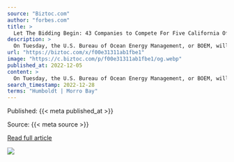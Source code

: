 ```yaml
---
source: "Biztoc.com"
author: "forbes.com"
title: >
  Let The Bidding Begin: 43 Companies to Compete For Five California Offshore Wind Leases
description: >
  On Tuesday, the U.S. Bureau of Ocean Energy Management, or BOEM, will auction off five leases for the development of offshore wind energy facilities along the California Coast - the first such lease sale on the West Coast of the United States. Two of the site…
url: "https://biztoc.com/x/f00e31311ab1fbe1"
image: "https://c.biztoc.com/p/f00e31311ab1fbe1/og.webp"
published_at: 2022-12-05
content: >
  On Tuesday, the U.S. Bureau of Ocean Energy Management, or BOEM, will auction off five leases for the development of offshore wind energy facilities along the California Coast - the first such lease … [+1034 chars]
search_timestamp: 2022-12-28
terms: "Humboldt | Morro Bay"
---
```



Published: {{< meta published_at >}}


Source: {{< meta source >}}


[Read full article]({{< meta url >}})



![](`r rmarkdown::metadata$image[1]`)
